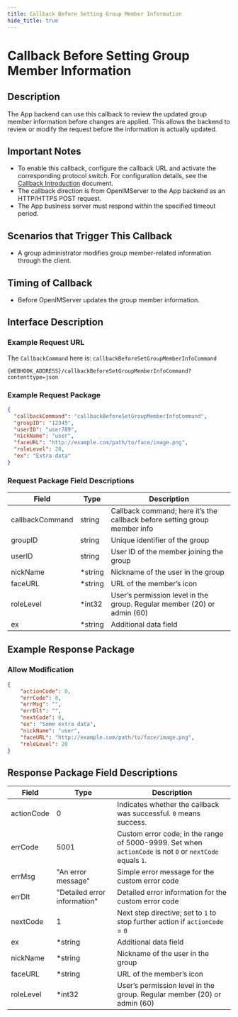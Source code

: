```yaml
---
title: Callback Before Setting Group Member Information
hide_title: true
---
```


# Callback Before Setting Group Member Information

## Description
The App backend can use this callback to review the updated group member information before changes are applied. This allows the backend to review or modify the request before the information is actually updated.

## Important Notes
- To enable this callback, configure the callback URL and activate the corresponding protocol switch. For configuration details, see the [Callback Introduction](../introduction) document.
- The callback direction is from OpenIMServer to the App backend as an HTTP/HTTPS POST request.
- The App business server must respond within the specified timeout period.

## Scenarios that Trigger This Callback
- A group administrator modifies group member-related information through the client.

## Timing of Callback
- Before OpenIMServer updates the group member information.

## Interface Description

### Example Request URL
The `CallbackCommand` here is: `callbackBeforeSetGroupMemberInfoCommand`

```plaintext
{WEBHOOK_ADDRESS}/callbackBeforeSetGroupMemberInfoCommand?contenttype=json
```

### Example Request Package
```json
{
  "callbackCommand": "callbackBeforeSetGroupMemberInfoCommand",
  "groupID": "12345",
  "userID": "user789",
  "nickName": "user",
  "faceURL": "http://example.com/path/to/face/image.png",
  "roleLevel": 20,
  "ex": "Extra data"
}
```

### Request Package Field Descriptions

| Field             | Type      | Description                                   |
|-------------------|-----------|-----------------------------------------------|
| callbackCommand   | string    | Callback command; here it’s the callback before setting group member info |
| groupID           | string    | Unique identifier of the group                |
| userID            | string    | User ID of the member joining the group       |
| nickName          | *string   | Nickname of the user in the group             |
| faceURL           | *string   | URL of the member’s icon                      |
| roleLevel         | *int32    | User’s permission level in the group. Regular member (20) or admin (60) |
| ex                | *string   | Additional data field                         |

## Example Response Package

### Allow Modification

```json
{
    "actionCode": 0,
    "errCode": 0,
    "errMsg": "",
    "errDlt": "",
    "nextCode": 0,
    "ex": "Some extra data",
    "nickName": "user",
    "faceURL": "http://example.com/path/to/face/image.png",
    "roleLevel": 20
}
```

## Response Package Field Descriptions

| Field          | Type                         | Description                                   |
|----------------|------------------------------|-----------------------------------------------|
| actionCode     | 0                            | Indicates whether the callback was successful. `0` means success. |
| errCode        | 5001                         | Custom error code; in the range of 5000-9999. Set when `actionCode` is not `0` or `nextCode` equals `1`. |
| errMsg         | "An error message"           | Simple error message for the custom error code |
| errDlt         | "Detailed error information" | Detailed error information for the custom error code |
| nextCode       | 1                            | Next step directive; set to `1` to stop further action if `actionCode` = `0` |
| ex             | *string                      | Additional data field                         |
| nickName       | *string                      | Nickname of the user in the group             |
| faceURL        | *string                      | URL of the member’s icon                      |
| roleLevel      | *int32                       | User’s permission level in the group. Regular member (20) or admin (60) |
